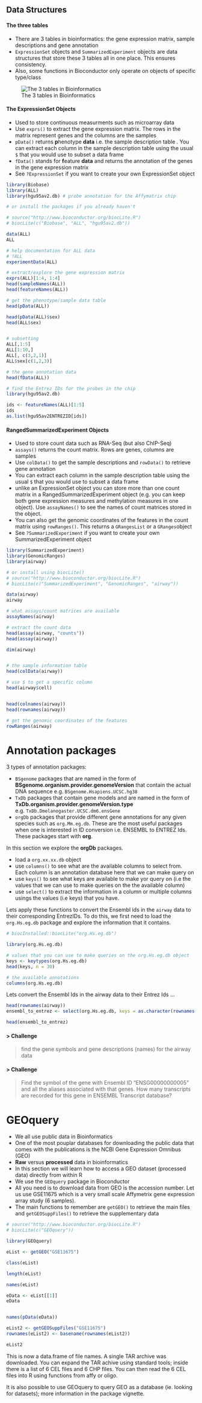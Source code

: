 ## Data Structures

#### The three tables

- There are 3 tables in bioinformatics: the gene expression matrix, sample descriptions and gene annotation
- `ExpressionSet` objects and `SummarizedExperiment` objects are data structures that store these 3 tables all in one place. This ensures consistency. 
- Also, some functions in Bioconductor only operate on objects of specific type/class

![The 3 tables in Bioinformatics](nmeth.3252-F2.jpg)

#### The ExpressionSet Objects
- Used to store continuous measurments such as microarray data
- Use `exprs()` to extract the gene expression matrix. The rows in the matrix represent genes and the columns are the samples
- `pData()` returns **p**henotype **data** i.e. the sample description table . You can extract each column in the sample description table using the usual `$` that you would use to subset a data frame
- `fData()` stands for **f**eature **data** and returns the annotation of the genes in the gene expression matrix
- See `?ExpressionSet` if you want to create your own ExpressionSet object

```r
library(Biobase)
library(ALL)
library(hgu95av2.db) # probe annotation for the Affymatrix chip

# or install the packages if you already haven't

# source("http://www.bioconductor.org/biocLite.R")
# biocLite(c("Biobase", "ALL", "hgu95av2.db"))

data(ALL)
ALL

# help documentation for ALL data
# ?ALL
experimentData(ALL)

# extract/explore the gene expression matrix
exprs(ALL)[1:4, 1:4]
head(sampleNames(ALL))
head(featureNames(ALL))

# get the phenotype/sample data table
head(pData(ALL))

head(pData(ALL)$sex)
head(ALL$sex)


# subsetting
ALL[,1:5]
ALL[1:10,]
ALL[, c(3,2,1)]
ALL$sex[c(1,2,3)]

# the gene annotation data
head(fData(ALL))

# find the Entrez IDs for the probes in the chip
library(hgu95av2.db)

ids <- featureNames(ALL)[1:5]
ids
as.list(hgu95av2ENTREZID[ids])
```

#### RangedSummarizedExperiment Objects
- Used to store count data such as RNA-Seq (but also ChIP-Seq)
- `assays()` returns the count matrix. Rows are genes, columns are samples
- Use `colData()` to get the sample descriptions and `rowData()` to retrieve gene annotation
- You can extract each column in the sample description table using the usual `$` that you would use to subset a data frame
- unlike an ExpressionSet object you can store more than one count matrix in a RangedSummarizedExperiment object (e.g. you can keep both gene expression measures and methylation measures in one object). Use `assayNames()` to see the names of count matrices stored in the object.
- You can also get the genomic coordinates of the features in the count matrix using `rowRanges()`. This returns a `GRangesList` or a `GRanges`object
- See `?SummarizedExperiment` if you want to create your own SummarizedExperiment object



```r
library(SummarizedExperiment)
library(GenomicRanges)
library(airway)

# or install using biocLite()
# source("http://www.bioconductor.org/biocLite.R")
# biocLite(c("SummarizedExperiment", "GenomicRanges", "airway"))

data(airway)
airway

# what assays/count matrices are available
assayNames(airway)

# extract the count data
head(assay(airway, "counts")) 
head(assay(airway))

dim(airway)


# the sample information table
head(colData(airway))

# use $ to get a specific column
head(airway$cell)


head(colnames(airway))
head(rownames(airway))

# get the genomic coordinates of the features
rowRanges(airway)

```


# Annotation packages

3 types of annotation packages:

- `BSgenome` packages that are named in the form of **BSgenome.organism.provider.genomeVersion** that contain the actual DNA sequence e.g. `BSgenome.Hsapiens.UCSC.hg38`
- `TxDb` packages that contain gene models and are named in the form of **TxDb.organism.provider.genomeVersion.type** e.g. `TxDb.Dmelanogaster.UCSC.dm6.ensGene`
- `orgDb` packages that provide different gene annotations for any given species such as `org.Mm.eg.db`. These are the most useful packages when one is interested in ID conversion i.e. ENSEMBL to ENTREZ Ids. These packages start with **org**.

In this section we explore the **orgDb** packages.

- load a `org.xx.xx.db` object
- use `columns()` to see what are the available columns to select from. Each column is an annotation database here that we can make query on
- use `keys()` to see what keys are available to make yor query on (i.e the values that we can use to make queries on the the available column)
- use `select()` to extract the information in a column or multiple columns usings the values (i.e keys) that you have.

Lets apply these functions to convert the Ensembl ids in the `airway` data to their corresponding EntrezIDs. To do this, we first need to load the `org.Hs.eg.db` package and explore the information that it contains.
```r
# biocInstalled::biocLite("org.Hs.eg.db")

library(org.Hs.eg.db)

# values that you can use to make queries on the org.Hs.eg.db object
keys <- keytypes(org.Hs.eg.db)
head(keys, n = 30)

# the available annotations
columns(org.Hs.eg.db)
```

Lets convert the Ensembl Ids in the airway data to their Entrez Ids ...

```r
head(rownames(airway))
ensembl_to_entrez <- select(org.Hs.eg.db, keys = as.character(rownames(airway)), columns= "ENTREZID", keytype="ENSEMBL")

head(ensembl_to_entrez)
```

#### > Challenge

> find the gene symbols and gene descriptions (names) for the airway data

#### > Challenge

> Find the symbol of the gene with Ensembl ID "ENSG00000000005" and all the aliases associated with that genes. How many transcripts are recorded for this gene in ENSEMBL Transcript database?


# GEOquery

- We all use public data in Bioinformatics
- One of the most pouplar databases for downloading the public data that comes with the publications is the NCBI Gene Expression Omnibus (GEO)
- **Raw** versus **processed** data in bioinformatics
- In this section we will learn how to access a GEO dataset (processed data) directly from within R
- We use the `GEOquery` package in Bioconductor
- All you need is to download data from GEO is the accession number. Let us use GSE11675 which is a
very small scale Affymetrix gene expression array study (6 samples).
- The main functions to remember are `getGEO()` to retrieve the main files and `getGEOSuppFiles()` to retrieve the supplementary data

```r

# source("http://www.bioconductor.org/biocLite.R")
# biocLite(c("GEOquery"))

library(GEOquery)

eList <- getGEO("GSE11675")

class(eList)

length(eList)

names(eList)

eData <- eList[[1]]
eData


names(pData(eData))

eList2 <- getGEOSuppFiles("GSE11675")
rownames(eList2) <- basename(rownames(eList2))

eList2
```

This is now a data.frame of file names. A single TAR archive was downloaded. You can expand the
TAR achive using standard tools; inside there is a list of 6 CEL files and 6 CHP files. You can then
read the 6 CEL files into R using functions from affy or oligo.


It is also possible to use GEOquery to query GEO as a database (ie. looking for datasets); more
information in the package vignette.